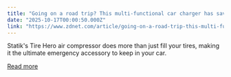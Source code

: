 ```yaml
---
title: "Going on a road trip? This multi-functional car charger has saved me so many times"
date: "2025-10-17T00:00:50.000Z"
link: "https://www.zdnet.com/article/going-on-a-road-trip-this-multi-functional-car-charger-has-saved-me-so-many-times/"
---
```


Statik's Tire Hero air compressor does more than just fill your tires, making it the ultimate emergency accessory to keep in your car.

[Read more](https://www.zdnet.com/article/going-on-a-road-trip-this-multi-functional-car-charger-has-saved-me-so-many-times/)
